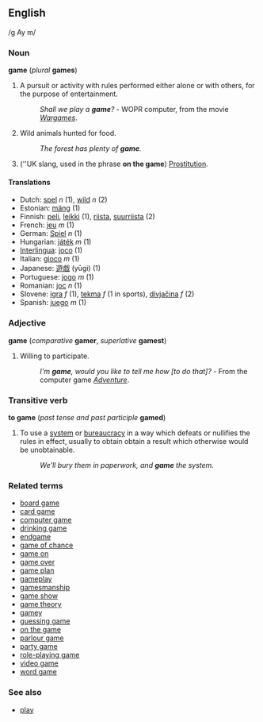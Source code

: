==English==
/g Ay m/
===Noun===
'''game''' (''plural'' '''games''')

# A pursuit or activity with rules performed either alone or with others, for the purpose of entertainment. 
#:''Shall we play a '''game'''?'' - WOPR computer, from the movie ''[[w:Wargames|Wargames]]''.
#Wild animals hunted for food.  
#:''The forest has plenty of '''game'''.''
#(''UK slang, used in the phrase '''on the game''') [[Prostitution]]. <!--not a euphemism, just slang-->

====Translations====
*Dutch: [[spel]] ''n'' (1), [[wild]] ''n'' (2)
*Estonian: [[mäng]] (1)
*Finnish: [[peli]], [[leikki]] (1), [[riista]], [[suurriista]] (2)
*French: [[jeu]] ''m'' (1)
*German: [[Spiel]] ''n'' (1)
*Hungarian: [[játék]] ''m'' (1) 
*[[Interlingua]]: [[joco]] (1)
*Italian: [[gioco]] ''m'' (1) 
*Japanese: [[遊戯]] (yūgi) (1)
*Portuguese: [[jogo]] ''m'' (1)
*Romanian: [[joc]] ''n'' (1)
*Slovene: [[igra]] ''f'' (1), [[tekma]] ''f'' (1 in sports), [[divjačina]] ''f'' (2)
*Spanish: [[juego]] ''m'' (1)

===Adjective===
'''game''' (''comparative'' '''gamer''', ''superlative'' '''gamest''')

#Willing to participate. 
#:''I'm '''game''', would you like to tell me how [to do that]?'' - From the computer game ''[[Adventure]]''.

===Transitive verb===
<!--is this correct?  This sense was under "adjective" and began "Using...", but the example uses it as a verb.-->
'''to game''' (''past tense and past participle'' '''gamed''')
#To use a [[system]] or [[bureaucracy]] in a way which defeats or nullifies the rules in effect, usually to obtain obtain a result which otherwise would be unobtainable.
#:''We'll bury them in paperwork, and '''game''' the system.''

===Related terms===
*[[board game]]
*[[card game]]
*[[computer game]]
*[[drinking game]]
*[[endgame]]
*[[game of chance]]
*[[game on]]
*[[game over]]
*[[game plan]]
*[[gameplay]]
*[[gamesmanship]]
*[[game show]]
*[[game theory]]
*[[gamey]]
*[[guessing game]]
*[[on the game]]
*[[parlour game]]
*[[party game]]
*[[role-playing game]]
*[[video game]]
*[[word game]]

===See also===
*[[play]]

<!-- not really closely enough related See Also: [[puzzle]], [[pastime]], [[hobby]].-->